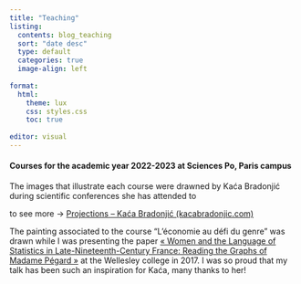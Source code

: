 ```yaml
---
title: "Teaching"
listing:
  contents: blog_teaching
  sort: "date desc"
  type: default
  categories: true
  image-align: left
  
format:
  html:
    theme: lux
    css: styles.css
    toc: true
    
editor: visual
---
```


#### Courses for the academic year 2022-2023 at Sciences Po, Paris campus

The images that illustrate each course were drawned by Kaća Bradonjić during scientific conferences she has attended to

to see more -\> [Projections -- Kaća Bradonjić (kacabradonjic.com)](http://kacabradonjic.com/projections/)

The painting associated to the course "L'économie au défi du genre" was drawn while I was presenting the paper [« Women and the Language of Statistics in Late-Nineteenth-Century France: Reading the Graphs of Madame Pégard »](pdf/pegard.pdf) at the Wellesley college in 2017. I was so proud that my talk has been such an inspiration for Kaća, many thanks to her!
